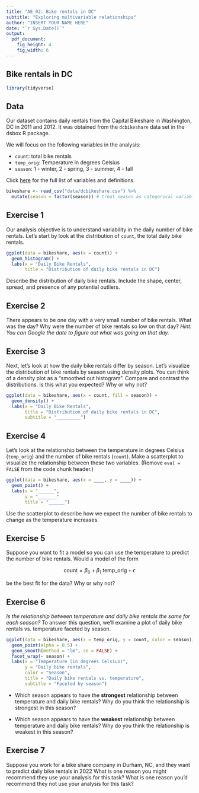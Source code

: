 ```yaml
---
title: "AE 02: Bike rentals in DC"
subtitle: "Exploring multivariable relationships"
author: "INSERT YOUR NAME HERE"
date: "`r Sys.Date()`"
output:
  pdf_document:
    fig_height: 4
    fig_width: 6
---
```


## Bike rentals in DC

```r
library(tidyverse)
```

## Data 

Our dataset contains daily rentals from the Capital Bikeshare in Washington, DC in 2011 and 2012. It was obtained from the `dcbikeshare` data set in the dsbox R package. 

We will focus on the following variables in the analysis: 

- `count`: total bike rentals
- `temp_orig`: Temperature in degrees Celsius
- `season`: 1 - winter, 2 - spring, 3 - summer, 4 - fall

Click [here](https://rstudio-education.github.io/dsbox/reference/dcbikeshare.html) for the full list of variables and definitions. 


```r
bikeshare <- read_csv("data/dcbikeshare.csv") %>%
  mutate(season = factor(season)) # treat season as categorical variable
```

## Exercise 1

Our analysis objective is to understand variability in the daily number of bike rentals. Let's start by look at the distribution of `count`, the total daily bike rentals.

```r
ggplot(data = bikeshare, aes(x = count)) + 
  geom_histogram() + 
  labs(x = "Daily Bike Rentals", 
       title = "Distribution of daily bike rentals in DC")
```

Describe the distribution of daily bike rentals. Include the shape, center, spread, and presence of any potential outliers.

## Exercise 2

There appears to be one day with a very small number of bike rentals. What was the day? Why were the number of bike rentals so low on that day? *Hint: You can Google the date to figure out what was going on that day.*

## Exercise 3

Next, let's look at how the daily bike rentals differ by season. Let's visualize the distribution of bike rentals by season using density plots. You can think of a density plot as a "smoothed out histogram".  Compare and contrast the distributions. Is this what you expected? Why or why not?

```r
ggplot(data = bikeshare, aes(x = count, fill = season)) + 
  geom_density() + 
  labs(x = "Daily Bike Rentals", 
       title = "Distribution of daily bike rentals in DC", 
       subtitle = "_________")
```


## Exercise 4

Let's look at the relationship between the temperature in degrees Celsius (`temp_orig`) and the number of bike rentals (`count`). Make a scatterplot to visualize the relationship between these two variables. (Remove `eval = FALSE` from the code chunk header.)

```r
ggplot(data = bikeshare, aes(x = ____, y = ____)) + 
  geom_point() + 
  labs(x = "______", 
       y = "_______"
       title = "______")
```


Use the scatterplot to describe how we expect the number of bike rentals to change as the temperature increases. 

## Exercise 5

Suppose you want to fit a model so you can use the temperature to predict the number of bike rentals.  Would a model of the form

$$\text{count} = \beta_0 + \beta_1 ~ \text{temp\_orig} + \epsilon$$

be the best fit for the data? Why or why not?


## Exercise 6

*Is the relationship between temperature and daily bike rentals the same for each season?* To answer this question, we'll examine a plot of daily bike rentals vs. temperature faceted by season. 

```r
ggplot(data = bikeshare, aes(x = temp_orig, y = count, color = season)) +
  geom_point(alpha = 0.5) + 
  geom_smooth(method = "lm", se = FALSE) +
  facet_wrap(~ season) +
  labs(x = "Temperature (in degrees Celsius)", 
       y = "Daily bike rentals", 
       color = "Season",
       title = "Daily bike rentals vs. temperature", 
       subtitle = "Faceted by season")
```

- Which season appears to have the **strongest** relationship between temperature and daily bike rentals? Why do you think the relationship is strongest in this season?

- Which season appears to have the **weakest** relationship between temperature and daily bike rentals? Why do you think the relationship is weakest in this season?


## Exercise 7

Suppose you work for a bike share company in Durham, NC, and they want to predict daily bike rentals in 2022 What is one reason you might recommend they use your analysis for this task? What is one reason you'd recommend they not use your analysis for this task?



